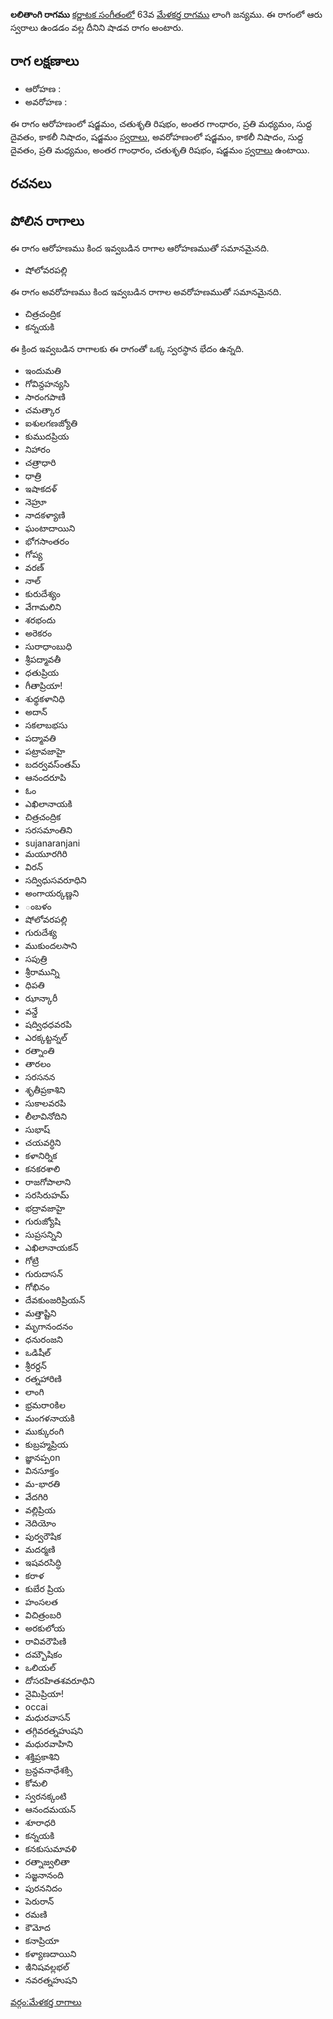 {{Infobox ragam
	| name          	= లలితాంగి
	| synonym	    	= 
	| mela          	= 
	| chakra        	= 
	| janaka        	= 
	| type          	= శాడవ
	| arohanam      	= {{svaraC|S|R2|G3|M2|D1|N3|S'}} 
	| avarohanam    	= {{svaraC|S'|N3|D1|M2|G3|R2|S}}
	| jeeva         	=
	| chhaya        	=
	| nyasa         	=
	| vishesha      	= 
	| equivalent  		= 
}}
{{కర్ణాటక సంగీత రాగాలు}}
'''లలితాంగి రాగము''' [[కర్ణాటక సంగీతం]]లో 63వ [[మేళకర్త రాగము]] లాంగి జన్యము.  ఈ రాగంలో ఆరు స్వరాలు ఉండడం వల్ల దీనిని షాడవ రాగం అంటారు.


==రాగ లక్షణాలు==


* ఆరోహణ : {{svaraC|S|R2|G3|M2|D1|N3|S'}} 
* అవరోహణ : {{svaraC|S'|N3|D1|M2|G3|R2|S}}

ఈ రాగం ఆరోహణంలో షడ్జమం, చతుశృతి రిషభం, అంతర గాంధారం, ప్రతి మధ్యమం, సుద్ద దైవతం, కాకలీ నిషాదం, షడ్జమం [[స్వరాలు]], అవరోహణంలో షడ్జమం, కాకలీ నిషాదం, సుద్ద దైవతం, ప్రతి మధ్యమం, అంతర గాంధారం, చతుశృతి రిషభం, షడ్జమం [[స్వరాలు]] ఉంటాయి.

==రచనలు==



==పోలిన రాగాలు==
ఈ రాగం ఆరోహణము కింద ఇవ్వబడిన రాగాల ఆరోహణముతో సమానమైనది.
* షోలోవరపల్లి

ఈ రాగం అవరోహణము కింద ఇవ్వబడిన రాగాల అవరోహణముతో సమానమైనది.
* చిత్రచంద్రిక
* కన్నయకి

ఈ క్రింద ఇవ్వబడిన రాగాలకు ఈ రాగంతో ఒక్క స్వరస్థాన భేదం ఉన్నది.
* ఇందుమతి
* గోవిన్దహన్యసి
* సారంగపాణి
* చమత్కార
* ఐశులగణజ్యోతి
* కుముదప్రియ
* నిహారం
* చత్రాధారి
* ధాత్రి
* ఇషాకదళ్
* నెహ్రూ
* నాదకళ్యాణి
* ఘంటాదాయిని
* భోగసాంతరం
* గోప్య
* వరణ్
* నాల్
* కురుదేశ్యం
* వేగామలిని
* శరభందు
* అరెకరం
* సురాధాంబుధి
* శ్రీపద్మావతీ
* ధతుప్రియ
* గీతాప్రియా!
* శుధ్ధకళానిధి
* అదాన్
* సకలాబభసు
* పద్మావతి
* పట్రావజాహై
* బదర్వవస్ంతమ్
* ఆనందరూపి
* ఓం
* ఎఖిలానాయకి
* చిత్రచంద్రిక
* సరసమాంతిని
* sujanaranjani
* మయూరగిరి
* విరన్
* సద్విధుసవరూధిని
* అంగాయర్కణ్ణని
* ంబళం
* షోలోవరపల్లి
* గురుదేశ్య
* ముకుందలసాని
* సపుత్రి
* శ్రీరామున్ని
* ధిపతి
* ఝాన్కారీ
* వన్డే
* షద్విధధవరపి
* ఎరక్కట్టన్నల్
* రత్నాంతి
* తారలం
* సరసనన
* శృతీప్రకాశిని
* సుకాలవరపి
* లీలావినోదిని
* సుభాష్
* చయవర్ధిని
* కళానిర్నిక
* కనకరశాలి
* రాజగోపాలాని
* సరసిరుహమ్
* భద్రావజాహై
* గురుజ్యోషి
* సుప్రసన్నిని
* ఎఖిలానాయకన్
* గోట్రి
* గురుదాసన్
* గోభినం
* దేవకుంజరిప్రియన్
* మత్తాష్టిని
* మృగానందనం
* ధనురంజని
* ఒడిషీల్
* శ్రీరర్దన్
* రత్నహారిణి
* లాంగి
* భ్రమరాoకిల
* మంగళనాయకి
* ముక్కురంగి
* కుబ్రహ్మప్రియ
* జ్ఞానప్పon
* వినసూక్తం
* మ-భారతి
* వేదగిరి
* వల్లిప్రియ
* నెదియోం
* పుర్వరౌషిక
* మదర్మణి
* ఇషవరసిద్ధి
* కరాళ
* కుబేర ప్రియ
* హంసలత
* విచిత్రంబరి
* అరకులోయ
* రావివరౌపిణి
* దమ్బౌషికం
* ఒలియల్
* దోసరహితశవరూధిని
* నైమిప్రియా!
* occai
* మధురవాసన్
* తగ్గివరత్నహుషని
* మధురవాహిని
* శక్తిప్రకాశిని
* బ్రన్దవనాధేశక్సి
* కోమలి
* స్వరనక్కంటి
* ఆనందమయన్
* శూరాధరి
* కన్నయకి
* కనకుసుమావళి
* రత్నాజ్వలితా
* సజ్జనానంది
* పురననిదం
* పెరురాన్
* రమణి
* కౌమోద
* కనాప్రియా
* కళ్యాణదాయిని
* ఇినిషవల్లభల్
* నవరత్నహుషని



[[వర్గం:మేళకర్త రాగాలు]]